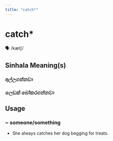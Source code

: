 ```yaml
---
title: "catch*"
---
```


# catch*

🗣️ /kætʃ/

## Sinhala Meaning(s)

### අල්ලගන්නවා
### ලෙඩක් බෝකරගන්නවා

## Usage

### ~ someone/something

- She always catches her dog begging for treats.

